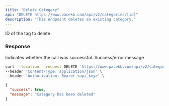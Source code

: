 ```yaml
---
title: "Delete Category"
api: "DELETE https://www.pacekb.com/api/v2/categories/[id]"
description: "This endpoint deletes an existing category."
---
```


<ParamField path="id" type="string">
    ID of the tag to delete
</ParamField>

### Response

<ResponseField name="success" type="boolean">
  Indicates whether the call was successful.
</ResponseField>

<ResponseField name="message" type="string">
  Success/error message
</ResponseField>

<RequestExample>

```bash Example Request
curl --location --request DELETE 'https://www.pacekb.com/api/v2/categories/[id]' \
--header 'Content-Type: application/json' \
--header 'Authorization: Bearer <api_key>' \
```

</RequestExample>

<ResponseExample>

```json Response
{
  "success": true,
  "message": "Category has been deleted"
}
```

</ResponseExample>
